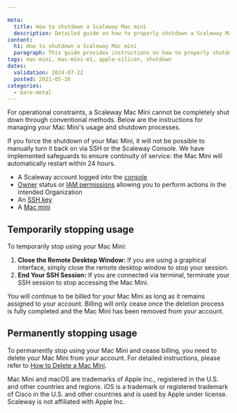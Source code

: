 ```yaml
---

meta:
  title: How to shutdown a Scaleway Mac mini
  description: Detailed guide on how to properly shutdown a Scaleway Mac Mini.
content:
  h1: How to shutdown a Scaleway Mac mini
  paragraph: This guide provides instructions on how to properly shutdown a Scaleway Mac Mini.
tags: mac-mini, mac-mini-m1, apple-silicon, shutdown
dates:
  validation: 2024-07-22
  posted: 2021-05-26
categories:
  - bare-metal
---
```


For operational constraints, a Scaleway Mac Mini cannot be completely shut down through conventional methods. Below are the instructions for managing your Mac Mini's usage and shutdown processes.

<Message type="important">
    If you force the shutdown of your Mac Mini, it will not be possible to manually turn it back on via SSH or the Scaleway Console. We have implemented safeguards to ensure continuity of service: the Mac Mini will automatically restart within 24 hours.
</Message>


<Macro id="requirements" />

- A Scaleway account logged into the [console](https://console.scaleway.com/)
- [Owner](/identity-and-access-management/iam/concepts/#owner) status or [IAM permissions](/identity-and-access-management/iam/concepts/#permission) allowing you to perform actions in the intended Organization
- An [SSH key](/identity-and-access-management/organizations-and-projects/how-to/create-ssh-key/)
- A [Mac mini](/bare-metal/apple-silicon/how-to/create-mac-mini/)


## Temporarily stopping usage

To temporarily stop using your Mac Mini:
1. **Close the Remote Desktop Window:** If you are using a graphical interface, simply close the remote desktop window to stop your session.
2. **End Your SSH Session:** If you are connected via terminal, terminate your SSH session to stop accessing the Mac Mini.

<Message type="important">
    You will continue to be billed for your Mac Mini as long as it remains assigned to your account. Billing will only cease once the deletion process is fully completed and the Mac Mini has been removed from your account.
</Message>

## Permanently stopping usage

To permanently stop using your Mac Mini and cease billing, you need to delete your Mac Mini from your account. For detailed instructions, please refer to [How to Delete a Mac Mini](/bare-metal/apple-silicon/how-to/delete-mac-mini/).

<Message type="note">
  Mac Mini and macOS are trademarks of Apple Inc., registered in the U.S. and other countries and regions. iOS is a trademark or registered trademark of Cisco in the U.S. and other countries and is used by Apple under license. Scaleway is not affiliated with Apple Inc.
</Message>

